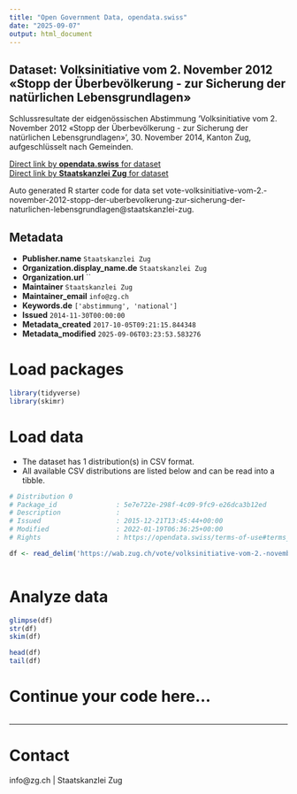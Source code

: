 ```yaml
---
title: "Open Government Data, opendata.swiss"
date: "2025-09-07"
output: html_document
---
```


## Dataset: Volksinitiative vom 2. November 2012 «Stopp der Überbevölkerung - zur Sicherung der natürlichen Lebensgrundlagen»

Schlussresultate der eidgenössischen Abstimmung 'Volksinitiative vom 2. November 2012 «Stopp der Überbevölkerung - zur Sicherung der natürlichen Lebensgrundlagen»', 30. November 2014, Kanton Zug, aufgeschlüsselt nach Gemeinden.

[Direct link by **opendata.swiss** for dataset](https://opendata.swiss/de/dataset/volksinitiative-vom-2-november-2012-stopp-der-uberbevolkerung-zur-sicherung-der-naturlichen-le)<br>
[Direct link by **Staatskanzlei Zug** for dataset](https://wab.zug.ch/vote/volksinitiative-vom-2.-november-2012-stopp-der-uberbevolkerung-zur-sicherung-der-naturlichen-lebensgrundlagen/data)

Auto generated R starter code for data set vote-volksinitiative-vom-2.-november-2012-stopp-der-uberbevolkerung-zur-sicherung-der-naturlichen-lebensgrundlagen@staatskanzlei-zug.

## Metadata

- **Publisher.name** `Staatskanzlei Zug`
- **Organization.display_name.de** `Staatskanzlei Zug`
- **Organization.url** ``
- **Maintainer** `Staatskanzlei Zug`
- **Maintainer_email** `info@zg.ch`
- **Keywords.de** `['abstimmung', 'national']`
- **Issued** `2014-11-30T00:00:00`
- **Metadata_created** `2017-10-05T09:21:15.844348`
- **Metadata_modified** `2025-09-06T03:23:53.583276`


# Load packages

```r

library(tidyverse)
library(skimr)

```

# Load data

-   The dataset has 1 distribution(s) in CSV format.
-   All available CSV distributions are listed below and can be read into a tibble.

```r

# Distribution 0
# Package_id               : 5e7e722e-298f-4c09-9fc9-e26dca3b12ed
# Description              : 
# Issued                   : 2015-12-21T13:45:44+00:00
# Modified                 : 2022-01-19T06:36:25+00:00
# Rights                   : https://opendata.swiss/terms-of-use#terms_by

df <- read_delim('https://wab.zug.ch/vote/volksinitiative-vom-2.-november-2012-stopp-der-uberbevolkerung-zur-sicherung-der-naturlichen-lebensgrundlagen/data-csv')



```

# Analyze data

```r

glimpse(df)
str(df)
skim(df)

head(df)
tail(df)

```

# Continue your code here...

```r

```

------------------------------------------------------------------------

# Contact

info@zg.ch | Staatskanzlei Zug
